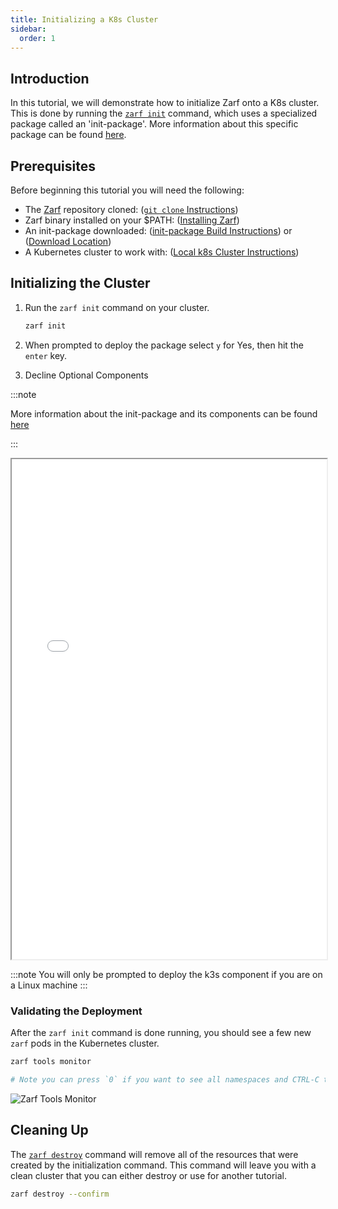 ```yaml
---
title: Initializing a K8s Cluster
sidebar:
  order: 1
---
```


## Introduction

In this tutorial, we will demonstrate how to initialize Zarf onto a K8s cluster. This is done by running the [`zarf init`](../cli/commands/zarf_init.md) command, which uses a specialized package called an 'init-package'. More information about this specific package can be found [here](../create-a-package/init-package.md).

## Prerequisites

Before beginning this tutorial you will need the following:

- The [Zarf](https://github.com/defenseunicorns/zarf) repository cloned: ([`git clone` Instructions](https://docs.github.com/en/repositories/creating-and-managing-repositories/cloning-a-repository))
- Zarf binary installed on your $PATH: ([Installing Zarf](../1-getting-started/index.md#installing-zarf))
- An init-package downloaded: ([init-package Build Instructions](./0-creating-a-zarf-package.md)) or ([Download Location](https://github.com/defenseunicorns/zarf/releases))
- A Kubernetes cluster to work with: ([Local k8s Cluster Instructions](./#setting-up-a-local-kubernetes-cluster))

## Initializing the Cluster

1. Run the `zarf init` command on your cluster.

    ```sh
    zarf init
    ```

1. When prompted to deploy the package select `y` for Yes, then hit the `enter` key.

1. Decline Optional Components

:::note

More information about the init-package and its components can be found [here](../3-create-a-zarf-package/3-zarf-init-package.md)

:::

<iframe src="/tutorials/zarf_init.html" height="800px" width="100%"></iframe>

:::note
You will only be prompted to deploy the k3s component if you are on a Linux machine
:::

### Validating the Deployment

After the `zarf init` command is done running, you should see a few new `zarf` pods in the Kubernetes cluster.

```bash
zarf tools monitor

# Note you can press `0` if you want to see all namespaces and CTRL-C to exit
```

![Zarf Tools Monitor](../../../assets/tutorials/zarf_tools_monitor.png)

## Cleaning Up

The [`zarf destroy`](../2-the-zarf-cli/100-cli-commands/zarf_destroy.md) command will remove all of the resources that were created by the initialization command. This command will leave you with a clean cluster that you can either destroy or use for another tutorial.

```sh
zarf destroy --confirm
```
